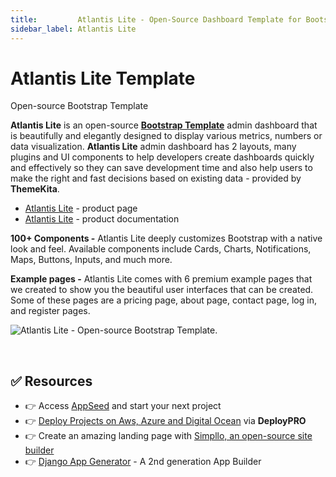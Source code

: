 ```yaml
---
title:         Atlantis Lite - Open-Source Dashboard Template for Bootstrap 4
sidebar_label: Atlantis Lite
---
```


# Atlantis Lite Template

<SubHeading> Open-source Bootstrap Template</SubHeading>

**Atlantis Lite** is an open-source [**Bootstrap Template**](https://docs.appseed.us/content/bootstrap-template/) admin dashboard that is beautifully and elegantly designed to display various metrics, numbers or data visualization. **Atlantis Lite** admin dashboard has 2 layouts, many plugins and UI components to help developers create dashboards quickly and effectively so they can save development time and also help users to make the right and fast decisions based on existing data - provided by **ThemeKita**.

- [Atlantis Lite](https://www.themekita.com/atlantis-lite-bootstrap-dashboard.html) - product page
- [Atlantis Lite](https://atlantis-lite.appseed.us/) - product documentation

**100+ Components -** Atlantis Lite deeply customizes Bootstrap with a native look and feel. Available components include Cards, Charts, Notifications, Maps, Buttons, Inputs, and much more.

**Example pages -** Atlantis Lite comes with 6 premium example pages that we created to show you the beautiful user interfaces that can be created. Some of these pages are a pricing page, about page, contact page, log in, and register pages.

![Atlantis Lite - Open-source Bootstrap Template.](../../../static/assets/docs-cover-atlantis-lite.jpg)

<br />

## ✅ Resources 

- 👉 Access [AppSeed](https://appseed.us/) and start your next project
- 👉 [Deploy Projects on Aws, Azure and Digital Ocean](https://www.docs.deploypro.dev/) via **DeployPRO**
- 👉 Create an amazing landing page with [Simpllo, an open-source site builder](https://www.simpllo.com/)
- 👉 [Django App Generator](https://app-generator.dev/django/) - A 2nd generation App Builder
